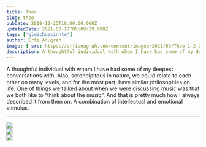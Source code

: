 ```yaml
---
title: Theo
slug: theo
pubDate: 2018-12-25T16:00:00.000Z
updatedDate: 2021-08-17T05:09:29.000Z
tags: ['gleichgesinnte']
author: Erfi Anugrah
image: { src: https://erfianugrah.com/content/images/2021/08/Theo-1-2-2.jpg, alt: theo-1 }
description: A thoughtful individual with whom I have had some of my deepest conversations with. 
---
```


A thoughtful individual with whom I have had some of my deepest conversations with. Also, serendipitous in nature, we could relate to each other on many levels, and for the most part, have similar philosophies on life. One of things we talked about when we were discussing music was that we both like to “think about the music”. And that is pretty much how I always described it from then on. A combination of intellectual and emotional stimulus.

---
<div class="grid grid-cols-1 sm:grid-cols-2 md:grid-cols-3 lg:grid-cols-4 gap-4">
    <div class="col-span-1">
        <a href ="https://erfianugrah.com/content/images/2021/08/Theo-1-1.jpg" class="glightbox3" data-fslightbox="gallery">
            <img src="https://erfianugrah.com/content/images/2021/08/Theo-1-1.jpg" />
        </a>
    </div>
    <div class="col-span-1">
        <a href ="https://erfianugrah.com/content/images/2021/08/Theo-1-2-2.jpg" class="glightbox3" data-fslightbox="gallery">
            <img src="https://erfianugrah.com/content/images/2021/08/Theo-1-2-2.jpg" />
        </a>
    </div>
    <div class="col-span-1">
        <a href ="https://erfianugrah.com/content/images/2021/08/Theo-1-3-2.jpg" class="glightbox3" data-fslightbox="gallery">
            <img src="https://erfianugrah.com/content/images/2021/08/Theo-1-3-2.jpg" />
        </a>
    </div>
</div>